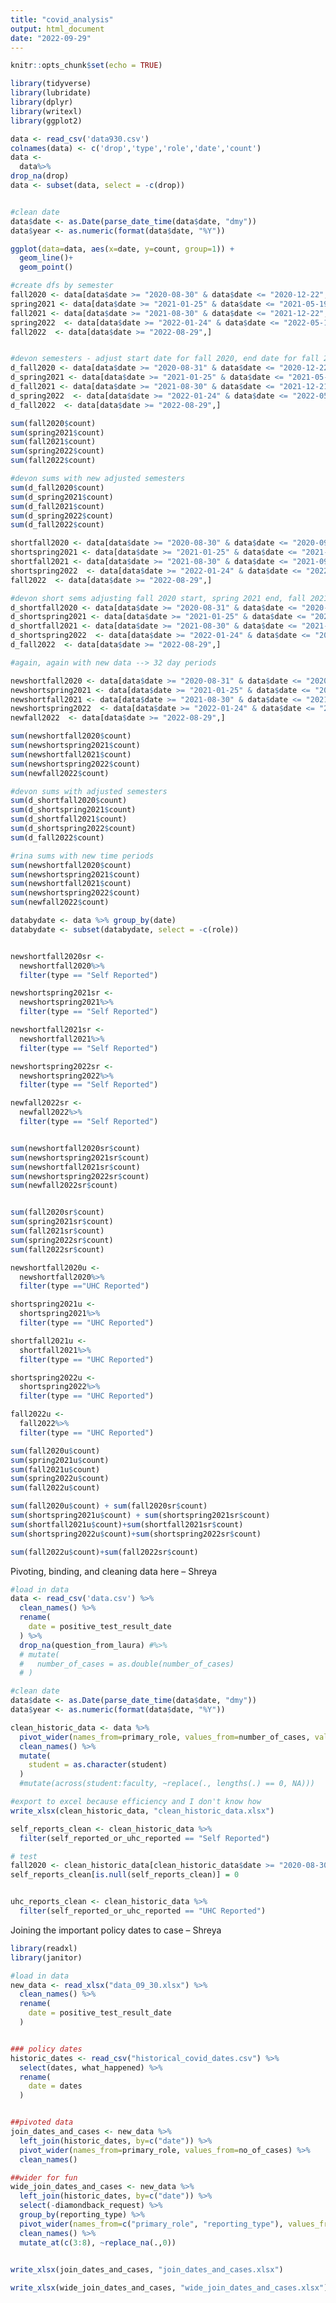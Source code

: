 ```yaml
---
title: "covid_analysis"
output: html_document
date: "2022-09-29"
---
```


```r
knitr::opts_chunk$set(echo = TRUE)
```



```r
library(tidyverse)
library(lubridate)
library(dplyr)
library(writexl)
library(ggplot2)
```

```r
data <- read_csv('data930.csv')
colnames(data) <- c('drop','type','role','date','count')
data <- 
  data%>% 
drop_na(drop)
data <- subset(data, select = -c(drop))


#clean date
data$date <- as.Date(parse_date_time(data$date, "dmy"))
data$year <- as.numeric(format(data$date, "%Y"))

ggplot(data=data, aes(x=date, y=count, group=1)) +
  geom_line()+
  geom_point()
```

```r
#create dfs by semester
fall2020 <- data[data$date >= "2020-08-30" & data$date <= "2020-12-22", ]
spring2021 <- data[data$date >= "2021-01-25" & data$date <= "2021-05-19", ]
fall2021 <- data[data$date >= "2021-08-30" & data$date <= "2021-12-22", ]
spring2022  <- data[data$date >= "2022-01-24" & data$date <= "2022-05-18", ]
fall2022  <- data[data$date >= "2022-08-29",]


#devon semesters - adjust start date for fall 2020, end date for fall 2021
d_fall2020 <- data[data$date >= "2020-08-31" & data$date <= "2020-12-22", ]
d_spring2021 <- data[data$date >= "2021-01-25" & data$date <= "2021-05-19", ]
d_fall2021 <- data[data$date >= "2021-08-30" & data$date <= "2021-12-21", ]
d_spring2022  <- data[data$date >= "2022-01-24" & data$date <= "2022-05-18", ]
d_fall2022  <- data[data$date >= "2022-08-29",]

```

```r
sum(fall2020$count)
sum(spring2021$count)
sum(fall2021$count)
sum(spring2022$count)
sum(fall2022$count)

#devon sums with new adjusted semesters
sum(d_fall2020$count)
sum(d_spring2021$count)
sum(d_fall2021$count)
sum(d_spring2022$count)
sum(d_fall2022$count)

```

```r
shortfall2020 <- data[data$date >= "2020-08-30" & data$date <= "2020-09-21", ]
shortspring2021 <- data[data$date >= "2021-01-25" & data$date <= "2021-02-10", ] #why is this shorter? - devon
shortfall2021 <- data[data$date >= "2021-08-30" & data$date <= "2021-09-21", ]
shortspring2022  <- data[data$date >= "2022-01-24" & data$date <= "2022-02-11", ] #why is this shorter? - devon
fall2022  <- data[data$date >= "2022-08-29",]

#devon short sems adjusting fall 2020 start, spring 2021 end, fall 2021 end, spring 2022 end
d_shortfall2020 <- data[data$date >= "2020-08-31" & data$date <= "2020-09-21", ]
d_shortspring2021 <- data[data$date >= "2021-01-25" & data$date <= "2021-02-15", ]
d_shortfall2021 <- data[data$date >= "2021-08-30" & data$date <= "2021-09-20", ]
d_shortspring2022  <- data[data$date >= "2022-01-24" & data$date <= "2022-02-14", ]
d_fall2022  <- data[data$date >= "2022-08-29",]
```

```r

#again, again with new data --> 32 day periods

newshortfall2020 <- data[data$date >= "2020-08-31" & data$date <= "2020-10-02", ]
newshortspring2021 <- data[data$date >= "2021-01-25" & data$date <= "2021-02-26", ]
newshortfall2021 <- data[data$date >= "2021-08-30" & data$date <= "2021-10-01", ]
newshortspring2022  <- data[data$date >= "2022-01-24" & data$date <= "2022-02-25", ]
newfall2022  <- data[data$date >= "2022-08-29",]


```



```r
sum(newshortfall2020$count)
sum(newshortspring2021$count)
sum(newshortfall2021$count)
sum(newshortspring2022$count)
sum(newfall2022$count)

#devon sums with adjusted semesters
sum(d_shortfall2020$count)
sum(d_shortspring2021$count)
sum(d_shortfall2021$count)
sum(d_shortspring2022$count)
sum(d_fall2022$count)

#rina sums with new time periods
sum(newshortfall2020$count)
sum(newshortspring2021$count)
sum(newshortfall2021$count)
sum(newshortspring2022$count)
sum(newfall2022$count)
```



```r
databydate <- data %>% group_by(date)
databydate <- subset(databydate, select = -c(role))


newshortfall2020sr <- 
  newshortfall2020%>%
  filter(type == "Self Reported")

newshortspring2021sr <- 
  newshortspring2021%>%
  filter(type == "Self Reported")

newshortfall2021sr <- 
  newshortfall2021%>%
  filter(type == "Self Reported")

newshortspring2022sr <- 
  newshortspring2022%>%
  filter(type == "Self Reported")

newfall2022sr <- 
  newfall2022%>%
  filter(type == "Self Reported")



```

```r
sum(newshortfall2020sr$count)
sum(newshortspring2021sr$count)
sum(newshortfall2021sr$count)
sum(newshortspring2022sr$count)
sum(newfall2022sr$count)



```


```r
sum(fall2020sr$count)
sum(spring2021sr$count)
sum(fall2021sr$count)
sum(spring2022sr$count)
sum(fall2022sr$count)
```

```r

newshortfall2020u <- 
  newshortfall2020%>%
  filter(type =="UHC Reported")

shortspring2021u <- 
  shortspring2021%>%
  filter(type == "UHC Reported")

shortfall2021u <- 
  shortfall2021%>%
  filter(type == "UHC Reported")

shortspring2022u <- 
  shortspring2022%>%
  filter(type == "UHC Reported")

fall2022u <- 
  fall2022%>%
  filter(type == "UHC Reported")

```

```r
sum(fall2020u$count)
sum(spring2021u$count)
sum(fall2021u$count)
sum(spring2022u$count)
sum(fall2022u$count)
```


```r
sum(fall2020u$count) + sum(fall2020sr$count)
sum(shortspring2021u$count) + sum(shortspring2021sr$count)
sum(shortfall2021u$count)+sum(shortfall2021sr$count)
sum(shortspring2022u$count)+sum(shortspring2022sr$count)

sum(fall2022u$count)+sum(fall2022sr$count)

```

Pivoting, binding, and cleaning data here -- Shreya 
```r

#load in data
data <- read_csv('data.csv') %>%
  clean_names() %>%
  rename(
    date = positive_test_result_date
  ) %>%
  drop_na(question_from_laura) #%>%
  # mutate(
  #   number_of_cases = as.double(number_of_cases)
  # )

#clean date
data$date <- as.Date(parse_date_time(data$date, "dmy"))
data$year <- as.numeric(format(data$date, "%Y"))

clean_historic_data <- data %>%
  pivot_wider(names_from=primary_role, values_from=number_of_cases, values_fn = list, values_fill = 0) %>%
  clean_names() %>%
  mutate(
    student = as.character(student)
  )
  #mutate(across(student:faculty, ~replace(., lengths(.) == 0, NA))) 

#export to excel because efficiency and I don't know how
write_xlsx(clean_historic_data, "clean_historic_data.xlsx")

self_reports_clean <- clean_historic_data %>%
  filter(self_reported_or_uhc_reported == "Self Reported") 

# test
fall2020 <- clean_historic_data[clean_historic_data$date >= "2020-08-30" & clean_historic_data$date <= "2020-12-22", ]
self_reports_clean[is.null(self_reports_clean)] = 0


uhc_reports_clean <- clean_historic_data %>%
  filter(self_reported_or_uhc_reported == "UHC Reported")

```


Joining the important policy dates to case -- Shreya
```r

library(readxl)
library(janitor)

#load in data
new_data <- read_xlsx("data_09_30.xlsx") %>%
  clean_names() %>%
  rename(
    date = positive_test_result_date
  ) 


### policy dates
historic_dates <- read_csv("historical_covid_dates.csv") %>%
  select(dates, what_happened) %>%
  rename(
    date = dates
  )


##pivoted data
join_dates_and_cases <- new_data %>%
  left_join(historic_dates, by=c("date")) %>%
  pivot_wider(names_from=primary_role, values_from=no_of_cases) %>%
  clean_names() 

##wider for fun
wide_join_dates_and_cases <- new_data %>%
  left_join(historic_dates, by=c("date")) %>%
  select(-diamondback_request) %>%
  group_by(reporting_type) %>%
  pivot_wider(names_from=c("primary_role", "reporting_type"), values_from=no_of_cases) %>%
  clean_names() %>%
  mutate_at(c(3:8), ~replace_na(.,0))

  
write_xlsx(join_dates_and_cases, "join_dates_and_cases.xlsx")

write_xlsx(wide_join_dates_and_cases, "wide_join_dates_and_cases.xlsx")



```

